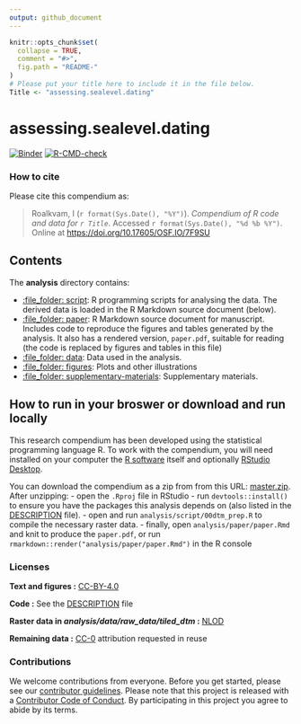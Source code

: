 ```yaml
---
output: github_document
---
```


<!-- README.md is generated from README.Rmd. Please edit that file -->

```r
knitr::opts_chunk$set(
  collapse = TRUE,
  comment = "#>",
  fig.path = "README-"
)
# Please put your title here to include it in the file below.
Title <- "assessing.sealevel.dating"
```

# assessing.sealevel.dating

[![Binder](https://mybinder.org/badge_logo.svg)](https://mybinder.org/v2/gh/isakro/assessing.sealevel.dating/master?urlpath=rstudio)
[![R-CMD-check](https://github.com/isakro/assessing.sealevel.dating/actions/workflows/R-CMD-check.yml/badge.svg)](https://github.com/isakro/assessing.sealevel.dating/actions/workflows/R-CMD-check.yml)

<!-- This repository contains the data and code for our paper: -->

<!-- > Authors, (YYYY). _`r Title`_. Name of journal/book <https://doi.org/xxx/xxx> -->

<!-- The pre-print is online here: -->

<!-- > Authors, (YYYY). _`r Title`_. Name of journal/book, Accessed `r format(Sys.Date(), "%d %b %Y")`. Online at <https://doi.org/xxx/xxx> -->

### How to cite

Please cite this compendium as:

> Roalkvam, I (`r format(Sys.Date(), "%Y")`). _Compendium of R code and data for `r Title`_. Accessed `r format(Sys.Date(), "%d %b %Y")`. Online at <https://doi.org/10.17605/OSF.IO/7F9SU>

## Contents

The **analysis** directory contains:

  - [:file\_folder: script](/analysis/script): R programming scripts for
  analysing the data. The derived data is loaded in the R Markdown source 
  document (below).
  - [:file\_folder: paper](/analysis/paper): R Markdown source document
    for manuscript. Includes code to reproduce the figures and tables
    generated by the analysis. It also has a rendered version,
    `paper.pdf`, suitable for reading (the code is replaced by figures
    and tables in this file)
  - [:file\_folder: data](/analysis/data): Data used in the analysis.
  - [:file\_folder: figures](/analysis/figures): Plots and other
    illustrations
  - [:file\_folder:
    supplementary-materials](/analysis/supplementary-materials):
    Supplementary materials.

## How to run in your broswer or download and run locally

This research compendium has been developed using the statistical programming
language R. To work with the compendium, you will need
installed on your computer the [R software](https://cloud.r-project.org/)
itself and optionally [RStudio Desktop](https://rstudio.com/products/rstudio/download/).

You can download the compendium as a zip from from this URL:
[master.zip](/archive/master.zip). After unzipping:
- open the `.Rproj` file in RStudio
- run `devtools::install()` to ensure you have the packages this analysis depends on (also listed in the
[DESCRIPTION](/DESCRIPTION) file). - open and run `analysis/script/00dtm_prep.R` to compile the necessary raster data.
- finally, open `analysis/paper/paper.Rmd` and knit to produce the `paper.pdf`, or run `rmarkdown::render("analysis/paper/paper.Rmd")` in the R console

### Licenses

**Text and figures :**  [CC-BY-4.0](http://creativecommons.org/licenses/by/4.0/)

**Code :** See the [DESCRIPTION](DESCRIPTION) file

**Raster data in *analysis/data/raw_data/tiled_dtm* :** [NLOD](https://data.norge.no/nlod/en/)

**Remaining data :** [CC-0](http://creativecommons.org/publicdomain/zero/1.0/) attribution requested in reuse

### Contributions

We welcome contributions from everyone. Before you get started, please see our [contributor guidelines](CONTRIBUTING.md). Please note that this project is released with a [Contributor Code of Conduct](CONDUCT.md). By participating in this project you agree to abide by its terms.

